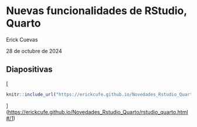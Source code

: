 # Nuevas funcionalidades de RStudio, Quarto

Erick Cuevas

28 de octubre de 2024

## Diapositivas

[
```r
knitr::include_url("https://erickcufe.github.io/Novedades_Rstudio_Quarto/rstudio_quarto.html", height = "380px")
```
](<https://erickcufe.github.io/Novedades_Rstudio_Quarto/rstudio_quarto.html#/1>)
